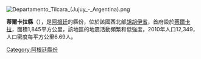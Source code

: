 [[Image:Departamento_Tilcara_(Jujuy_-_Argentina).png|right]]
{{Coord|23|34|26|S|65|23|37|W|display=title}}

'''蒂爾卡拉縣'''（{{lang-es|Departamento de Tilcara}}），是[[阿根廷|阿根廷]]的縣份，位於該國西北部[[胡胡伊省|胡胡伊省]]，首府設於[[蒂爾卡拉|蒂爾卡拉]]，面積1,845平方公里，該地區的地震活動頻繁和低強度，2010年人口12,349，人口密度每平方公里6.69人。

{{Argentina-geo-stub}}
[[Category:阿根廷縣份|Category:阿根廷縣份]]
